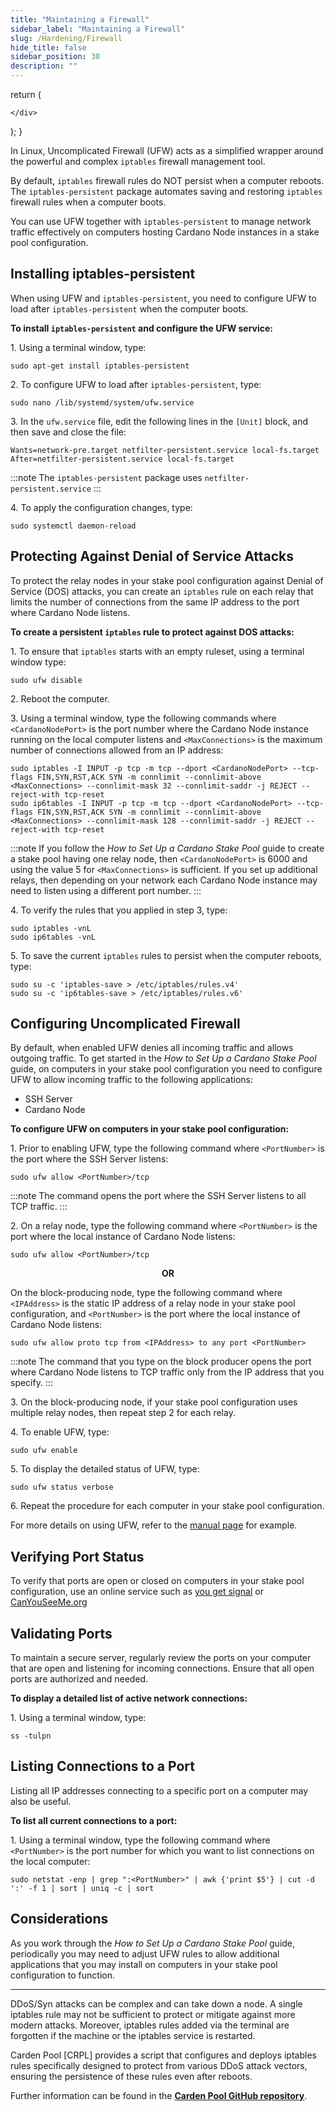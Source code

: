 ```yaml
---
title: "Maintaining a Firewall"
sidebar_label: "Maintaining a Firewall"
slug: /Hardening/Firewall
hide_title: false
sidebar_position: 30
description: ""
---
```



  return (
    <div>



    </div>
  );
}

<!-- <HTMLContent /> -->

In Linux, Uncomplicated Firewall (UFW) acts as a simplified wrapper around the powerful and complex `iptables` firewall management tool.

By default, `iptables` firewall rules do NOT persist when a computer reboots. The `iptables-persistent` package automates saving and restoring `iptables` firewall rules when a computer boots.

You can use UFW together with `iptables-persistent` to manage network traffic effectively on computers hosting Cardano Node instances in a stake pool configuration.

## Installing iptables-persistent

When using UFW and `iptables-persistent`, you need to configure UFW to load after `iptables-persistent` when the computer boots.

**To install `iptables-persistent` and configure the UFW service:**

1\. Using a terminal window, type:
```
sudo apt-get install iptables-persistent
```

2\. To configure UFW to load after `iptables-persistent`, type:
```
sudo nano /lib/systemd/system/ufw.service
```

3\. In the `ufw.service` file, edit the following lines in the `[Unit]` block, and then save and close the file:
```
Wants=network-pre.target netfilter-persistent.service local-fs.target
After=netfilter-persistent.service local-fs.target
```

:::note
The `iptables-persistent` package uses `netfilter-persistent.service`
:::

4\. To apply the configuration changes, type:
```
sudo systemctl daemon-reload
```

## Protecting Against Denial of Service Attacks

To protect the relay nodes in your stake pool configuration against Denial of Service (DOS) attacks, you can create an `iptables` rule on each relay that limits the number of connections from the same IP address to the port where Cardano Node listens.

**To create a persistent `iptables` rule to protect against DOS attacks:**

1\. To ensure that `iptables` starts with an empty ruleset, using a terminal window type:
```
sudo ufw disable
```

2\. Reboot the computer.

3\. Using a terminal window, type the following commands where `<CardanoNodePort>` is the port number where the Cardano Node instance running on the local computer listens and `<MaxConnections>` is the maximum number of connections allowed from an IP address:
```
sudo iptables -I INPUT -p tcp -m tcp --dport <CardanoNodePort> --tcp-flags FIN,SYN,RST,ACK SYN -m connlimit --connlimit-above <MaxConnections> --connlimit-mask 32 --connlimit-saddr -j REJECT --reject-with tcp-reset
sudo ip6tables -I INPUT -p tcp -m tcp --dport <CardanoNodePort> --tcp-flags FIN,SYN,RST,ACK SYN -m connlimit --connlimit-above <MaxConnections> --connlimit-mask 128 --connlimit-saddr -j REJECT --reject-with tcp-reset
```

:::note
If you follow the *How to Set Up a Cardano Stake Pool* guide to create a stake pool having one relay node, then `<CardanoNodePort>` is 6000 and using the value 5 for `<MaxConnections>` is sufficient. If you set up additional relays, then depending on your network each Cardano Node instance may need to listen using a different port number.
:::

4\. To verify the rules that you applied in step 3, type:
```
sudo iptables -vnL
sudo ip6tables -vnL
```

5\. To save the current `iptables` rules to persist when the computer reboots, type:
```
sudo su -c 'iptables-save > /etc/iptables/rules.v4'
sudo su -c 'ip6tables-save > /etc/iptables/rules.v6'
```

## Configuring Uncomplicated Firewall

By default, when enabled UFW denies all incoming traffic and allows outgoing traffic. To get started in the *How to Set Up a Cardano Stake Pool* guide, on computers in your stake pool configuration you need to configure UFW to allow incoming traffic to the following applications:

* SSH Server
* Cardano Node

**To configure UFW on computers in your stake pool configuration:**

1\. Prior to enabling UFW, type the following command where `<PortNumber>` is the port where the SSH Server listens:
```
sudo ufw allow <PortNumber>/tcp
```

:::note
The command opens the port where the SSH Server listens to all TCP traffic.
:::

2\. On a relay node, type the following command where `<PortNumber>` is the port where the local instance of Cardano Node listens:
```
sudo ufw allow <PortNumber>/tcp
```

<center><strong>OR</strong></center>

On the block-producing node, type the following command where `<IPAddress>` is the static IP address of a relay node in your stake pool configuration, and `<PortNumber>` is the port where the local instance of Cardano Node listens:
```
sudo ufw allow proto tcp from <IPAddress> to any port <PortNumber>
```

:::note
The command that you type on the block producer opens the port where Cardano Node listens to TCP traffic only from the IP address that you specify.
:::

3\. On the block-producing node, if your stake pool configuration uses multiple relay nodes, then repeat step 2 for each relay.

4\. To enable UFW, type:
```
sudo ufw enable
```

5\. To display the detailed status of UFW, type:
```
sudo ufw status verbose
```

6\. Repeat the procedure for each computer in your stake pool configuration.

For more details on using UFW, refer to the [manual page](https://manpages.ubuntu.com/manpages/questing/en/man8/ufw.8.html) for example.

## Verifying Port Status

To verify that ports are open or closed on computers in your stake pool configuration, use an online service such as [you get signal](https://www.yougetsignal.com/tools/open-ports/) or [CanYouSeeMe.org](https://canyouseeme.org)

## Validating Ports

To maintain a secure server, regularly review the ports on your computer that are open and listening for incoming connections. Ensure that all open ports are authorized and needed.

**To display a detailed list of active network connections:**

1\. Using a terminal window, type:
```
ss -tulpn
```

<!-- September 19, 2025 - ss is newer than netstat and preferred
```
netstat -tulpn
```
-->

## Listing Connections to a Port

Listing all IP addresses connecting to a specific port on a computer may also be useful.

**To list all current connections to a port:**

1\. Using a terminal window, type the following command where `<PortNumber>` is the port number for which you want to list connections on the local computer:
```
sudo netstat -enp | grep ":<PortNumber>" | awk {'print $5'} | cut -d ':' -f 1 | sort | uniq -c | sort
```

## Considerations

As you work through the *How to Set Up a Cardano Stake Pool* guide, periodically you may need to adjust UFW rules to allow additional applications that you may install on computers in your stake pool configuration to function.

-----

DDoS/Syn attacks can be complex and can take down a node. A single iptables rule may not be sufficient to protect or mitigate against more modern attacks. Moreover, iptables rules added via the terminal are forgotten if the machine or the iptables service is restarted.

Carden Pool [CRPL] provides a script that configures and deploys iptables rules specifically designed to protect from various DDoS attack vectors, ensuring the persistence of these rules even after reboots.

Further information can be found in the [**Carden Pool GitHub repository**](https://github.com/CardenPool/stakepool-DDoS-defense).
